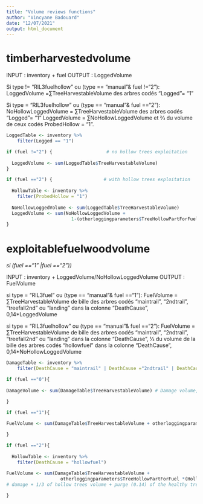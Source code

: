 ```yaml
---
title: "Volume reviews functions"
author: "Vincyane Badouard"
date: "12/07/2021"
output: html_document
---
```


# timberharvestedvolume
INPUT : inventory + fuel
OUTPUT : LoggedVolume

Si type != "RIL3fuelhollow"  ou (type == "manual"& fuel !="2"): 
LoggedVolume =∑TreeHarvestableVolume  des arbres codés "Logged"= "1"

Si type = "RIL3fuelhollow" ou (type == "manual"& fuel =="2"): NoHollowLoggedVolume = ∑TreeHarvestableVolume  des arbres codés "Logged"= "1"
LoggedVolume = ∑NoHollowLoggedVolume  et ⅔ du volume de ceux codés ProbedHollow = "1".

```r

LoggedTable <- inventory %>%
    filter(Logged == "1")

if (fuel !="2") {                    # no hollow trees exploitation
  
  LoggedVolume <- sum(LoggedTable$TreeHarvestableVolume)
}

if (fuel =="2") {                   # with hollow trees exploitation
  
  HollowTable <- inventory %>%
    filter(ProbedHollow = "1")
  
  NoHollowLoggedVolume <- sum(LoggedTable$TreeHarvestableVolume)
  LoggedVolume <- sum(NoHollowLoggedVolume +
                        1-(otherloggingparameters$TreeHollowPartForFuel)*(HollowTable$TreeHarvestableVolume))
}

```


# exploitablefuelwoodvolume
*si (fuel =="1" |fuel =="2"))*

INPUT : inventory + LoggedVolume/NoHollowLoggedVolume
OUTPUT : FuelVolume

si type = "RIL3fuel" ou (type == "manual"& fuel =="1"):
FuelVolume = ∑TreeHarvestableVolume  de bille des arbres codés "maintrail", "2ndtrail", "treefall2nd" ou "landing" dans la colonne "DeathCause",  0,14*LoggedVolume 

si type = "RIL3fuelhollow" ou (type == "manual"& fuel =="2"):
FuelVolume = ∑TreeHarvestableVolume  de bille des arbres codés "maintrail", "2ndtrail", "treefall2nd" ou "landing" dans la colonne "DeathCause", ⅓ du volume de la bille des arbres codés "hollowfuel" dans la colonne "DeathCause",  0,14*NoHollowLoggedVolume  

```r

DamageTable <- inventory %>%
    filter(DeathCause = "maintrail" | DeathCause ="2ndtrail" | DeathCause = "treefall2nd" | DeathCause = "landing")

if (fuel =="0"){
  
DamageVolume <- sum(DamageTable$TreeHarvestableVolume) # Damage volume, non used for fuel in this scenario

}

if (fuel =="1"){
  
FuelVolume <- sum(DamageTable$TreeHarvestableVolume + otherloggingparameters$Purge*LoggedVolume) # Damage and purge (0.14)

}

if (fuel =="2"){
  
  HollowTable <- inventory %>%
    filter(DeathCause = "hollowfuel")
           
FuelVolume <- sum(DamageTable$TreeHarvestableVolume + 
                    otherloggingparameters$TreeHollowPartForFuel *(HollowTable$TreeHarvestableVolume) + otherloggingparameters$Purge*NoHollowLoggedVolume)
# damage + 1/3 of hollow trees volume + purge (0.14) of the healthy trees

}
```












